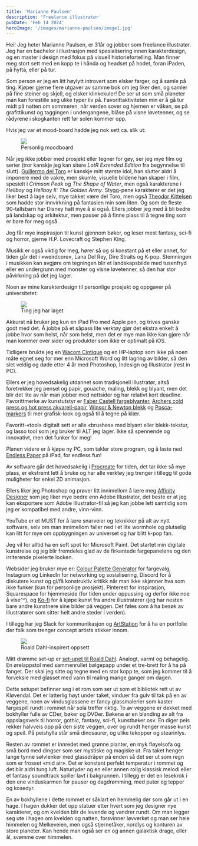 ```yaml
---
title: 'Marianne Paulsen'
description: 'Freelance illustratør'
pubDate: 'Feb 14 2024'
heroImage: '/images/marianne-paulsen/image1.jpg'
---
```









<Question1/>

Hei! Jeg heter Marianne Paulsen, er 31år og jobber som freelance illustratør. Jeg har en bachelor i illustrasjon med spesialisering innen karakterdesign, og en master i design med fokus på visuell historiefortelling. Man finner meg stort sett med en kopp te i hånda og headset på hodet, foran iPaden, på hytta, eller på tur.

Som person er jeg en litt høylytt introvert som elsker farger, og å samle på ting. Kjøper gjerne flere utgaver av samme bok om jeg liker den, og samler på fine steiner og skjell, og elsker klinkekuler! De ser ut som små planeter man kan forestille seg ulike typer liv på. Favorittaktiviteten min er å gå tur midt på natten om sommeren, når verden sover og hjernen er våken, se på grafittikunst og taggingen i undergangene, blåse på visne løvetenner, og se rådyrene i skogkanten rett før solen kommer opp.

Hvis jeg var et mood-board hadde jeg nok sett ca. slik ut:

<figure>
    <img src='/images/marianne-paulsen/image4.jpg'/>
    <figcaption>
        Personlig moodboard
    </figcaption>
</figure>


Når jeg ikke jobber med prosjekt eller tegner for gøy, ser jeg mye film og serier (tror kanskje jeg kan sitere _LotR Extended Edition_ fra begynnelse til slutt).
[Guillermo del Toro](https://en.wikipedia.org/wiki/Guillermo_del_Toro) er kanskje mitt største idol, han slutter aldri å imponere med de vakre, men skumle, visuelle bildene han skaper i film, spesielt i _Crimson Peak_ og _The Shape of Water_, men også karakterene i _Hellboy_ og _Hellboy II: The Golden Army_. Stygg-pene karakterer er det jeg liker best å lage selv, mye takket være del Toro, men også
[Theodor Kittelsen](https://no.wikipedia.org/wiki/Theodor_Kittelsen) som hadde stor innvirkning på fantasien min som liten. Og som de fleste 90-tallsbarn har Disney hatt mye å si også. Ellers jobber jeg med å bli bedre på landskap og arkitektur, men passer på å finne plass til å tegne ting som er bare for meg også.

Jeg får mye inspirasjon til kunst gjennom bøker, og leser mest fantasy, sci-fi og horror, gjerne H.P. Lovecraft og Stephen King.

Musikk er også viktig for meg, hører så og si konstant på et eller annet, for tiden går det i «weirdcore», Lana Del Rey, Dire Straits og K-pop. Stemningen i musikken kan avgjøre om tegningen blir et landskapsbilde med tusenfryd eller en undergrunn med monster og visne løvetenner, så den har stor påvirkning på det jeg lager.

Noen av mine karakterdesign til personlige prosjekt og oppgaver på universitetet:

<figure>
    <img src='/images/marianne-paulsen/image3.jpg'/>
    <figcaption>
        Ting jeg har laget
    </figcaption>
</figure>


<Question2/>

Akkurat nå bruker jeg kun en iPad Pro med Apple pen, og trives ganske godt med det. Å jobbe på et såpass lite verktøy gjør det ekstra enkelt å jobbe hvor som helst, når som helst, men det er mye man ikke kan gjøre når man kommer over sider og produkter som ikke er optimalt på iOS.

Tidligere brukte jeg en [Wacom Cintique](https://www.wacom.com/en-us/products/pen-displays/wacom-cintiq) og en HP-laptop som ikke på noen måte egnet seg for mer enn Microsoft Word og litt lagring av bilder, så den slet veldig og døde etter 4 år med Photoshop, Indesign og Illustrator (rest in PC).

Ellers er jeg hovedsakelig utdannet som tradisjonell illustratør, altså foretrekker jeg pensel og papir, gouache, maling, blekk og blyant, men det blir det lite av når man jobber med nettsider og har relativt kort deadline. Favorittmerke av kunstutstyr er
[Faber Castell fargeblyanter](https://www.faber-castell.com/products/24-25-03-colored-pencil), [Archers cold press og hot press akvarell-papir](https://arches-papers.com/arches-range-of-papers/),
[Winsor & Newton blekk](https://www.winsornewton.com/row/graphic-art/inks/drawing-inks/) og [Posca-markers](https://www.posca.com/en/range/#) til mer grafisk-look og også til å tegne på klær.

Favoritt-«tool» digitalt sett er alle «brushes» med blyant eller blekk-tekstur, og lasso tool som jeg bruker til ALT jeg lager. Ikke så spennende og innovativt, men det funker for meg!

Planen videre er å kjøpe ny PC, som takler store program, og å laste ned [Endless Paper](https://endlesspaper.app/) på iPad, for endless fun!


<Question3/>

Av software går det hovedsakelig i [Procreate](https://procreate.com/) for tiden, det tar ikke så mye plass, er ekstremt lett å bruke og har alle verktøy jeg trenger i tillegg til gode muligheter for enkel 2D animasjon.

Ellers liker jeg Photoshop og prøver litt innimellom å lære meg [Affinity Designer](https://affinity.serif.com/en-us/designer/) som jeg liker mye bedre enn Adobe Illustrator, det beste er at jeg kan eksportere som Adobe Illustrator-fil så jeg kan jobbe lett samtidig som jeg er kompatibel med andre, vinn-vinn.

YouTube er et MUST for å lære snarveier og teknikker på alt av nytt software, selv om man innimellom faller ned i et lite wormhole og plutselig kan litt for mye om oppbygningen av universet og har blitt k-pop fan.

Jeg vil for alltid ha en soft spot for Microsoft Paint. Det startet min digitale kunstreise og jeg blir fremdeles glad av de firkantede fargepanelene og den irriterende pixelerte looken.

Websider jeg bruker mye er: [Colour Palette Generator](https://www.colourpalettegenerator.com/) for fargevalg, Instagram og LinkedIn for networking og sosialisering, Discord for å diskutere kunst og gi/få konstruktiv kritikk når man ikke skjønner hva som ikke funker (kun for personlige prosjekt). Pinterest for inspirasjon,
Squarespace for hjemmeside (for tiden under oppussing og derfor ikke noe å vise^^), og [Ko-fi](https://ko-fi.com/) for å kjøpe kunst fra andre illustratører (jeg har nesten bare andre kunstnere sine bilder på veggen. Det føles som å ha besøk av illustratører som sitter helt andre steder i verden).

I tillegg har jeg Slack for kommunikasjon og [ArtStation](https://www.artstation.com/mariannepaulsenillustration) for å ha en portfolie der folk som trenger concept artists stikker innom.

<Question4/>

<figure>
    <img src='/images/marianne-paulsen/image2.jpg'/>
    <figcaption>
        Roald Dahl-inspirert oppsett
    </figcaption>
</figure>

Mitt drømme set-up er [set-upet til Roald Dahl](https://buckinghamshireculture.org/bucks-in-100-objects/roald-dahls-writing-chair/). Analogt, varmt og behagelig. En ørelappstol med sammenrullet bølgepapp under et tre-brett for å ha på fanget. Der skal jeg sitte og tegne med en stor kopp te, som jeg kommer til å forveksle med glasset med vann til maling mange ganger om dagen.

Dette setupet befinner seg i et rom som ser ut som et bibliotek rett ut av Kløvendal. Det er latterlig høyt under taket, vinduer fra gulv til tak på en av veggene, noen av vindusglassene er fancy glassmalerier som kaster fargespill rundt i rommet når sola treffer riktig.
To av veggene er dekket med bokhyller fulle av CDer, bøker og DVDer. Bøkene er en blanding av alt fra oppslagsverk til horror, gothic, fantasy, sci-fi, kunstbøker osv. En diger peis rekker halvveis opp på den siste veggen, over og rundt henger masse kunst og speil. På peishylla står små dinosaurer, og ulike tekopper og stearinlys.

Resten av rommet er innredet med grønne planter, en myk fløyelsofa og små bord med dingser som ser mystiske og magiske ut. Fra taket henger lange tynne sølvlenker med glassdråper på enden så det ser ut som regn som er frosset «mid air». Det er konstant perfekt temperatur i rommet og det blir aldri tung luft. Naturlyder og en eller annen rolig klassisk melodi eller et fantasy soundtrack spiller lavt i bakgrunnen. I tillegg er det en lesekrok i den ene vinduskarmen for pauser og dagdrømming, med puter og tepper og kosedyr.

En av bokhyllene i dette rommet er såklart en hemmelig dør som går ut i en hage. I hagen dukker det opp statuer etter hvert som jeg designer nye karakterer, og om kvelden blir de levende og vandrer rundt. Om man legger seg ute i hagen om kvelden og natten, forsvinner løvverket og man ser hele himmelen og Melkeveien, men også stjernetåker, nordlys og konturen av store planeter. Kan hende man også ser en og annen galaktisk drage, eller ål, svømme over himmelen.
